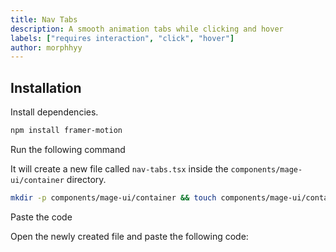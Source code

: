 ```yaml
---
title: Nav Tabs
description: A smooth animation tabs while clicking and hover
labels: ["requires interaction", "click", "hover"]
author: morphhyy
---
```


<ComponentPreview name="container-nav-tabs--docs" />

## Installation

<Steps>

<Step>Install dependencies.</Step>

```bash
npm install framer-motion
```

<Step>Run the following command</Step>

It will create a new file called `nav-tabs.tsx` inside the `components/mage-ui/container` directory.

```bash
mkdir -p components/mage-ui/container && touch components/mage-ui/container/nav-tabs.tsx
```

<Step>Paste the code</Step>

Open the newly created file and paste the following code:

```jsx file=<rootDir>/mage-ui/container/nav-tabs.tsx

```

</Steps>
